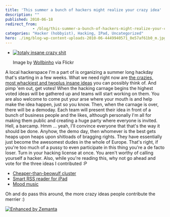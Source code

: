 ```yaml
---
title: 'This summer a bunch of hackers might realize your crazy idea'
description: ""
published: 2010-06-18
redirect_from: 
            - /blog/this-summer-a-bunch-of-hackers-might-realize-your-crazy-idea/swizec/1365
categories: "Hacker (hobbyist), Hacking, IPad, Uncategorized"
hero: ./img/blog-wp-content-uploads-2010-06-4449940571_0e57af61b0_m.jpg
---
```

- [![totaly insane crazy shit](./img/blog-wp-content-uploads-2010-06-4449940571_0e57af61b0_m.jpg "totaly insane crazy shit")](http://www.flickr.com/photos/10177557@N08/4449940571)

  Image by [Wollbinho](http://www.flickr.com/photos/10177557@N08/4449940571) via Flickr

A local hackerspace I&#x27;m a part of is organizing a summer long hackday that&#x27;s starting in a few weeks. What we need right now are [the crazies, most whackiest and twoplus insane ideas](http://summer.hekovnik.si/ideas-and-projects/) you can possibly think of. And pimp &#x27;em out, get votes! When the hacking carnage begins the highest voted ideas will be gathered up and teams will start working on them. You are also welcome to come put your arse where your mouth is and help make the idea happen, just so you know. Then, when the carnage is over, there will be a demoday. Each team will present their idea in front of a bunch of business people and the likes, although personally I&#x27;m all for making them public and creating a huge party where everyone is invited. Hell, a barcamp. Hmm ... yeah, I&#x27;ll convince everyone that that&#x27;s the way it should be done. Anyhow, the demo day, then whomever is the best gets heaps upon heaps upon shitloads of bragging rights. They have essentially just become the awesomest dudes in the whole of Europe. That&#x27;s right, if you&#x27;re too much of a pussy to even participate in this thing you&#x27;re a de facto loser. Turn in your hacking license at once. You aren&#x27;t worthy of calling yourself a hacker. Also, while you&#x27;re reading this, why not go ahead and vote for the three ideas I contributed :P

- [Cheaper-than-beowulf cluster](http://summerinabasement.uservoice.com/forums/59903-ideas-and-projects/suggestions/835095-web-cheaper-than-beowulf-cluster?ref=title)
- [Smart RSS reader for iPad](http://summerinabasement.uservoice.com/forums/59903-ideas-and-projects/suggestions/834765-mobile-smart-ipad-rss-reader?ref=title)
- [Mood music](http://summerinabasement.uservoice.com/forums/59903-ideas-and-projects/suggestions/841441-mobile-web-mood-music?ref=title)

Oh and do pass this around, the more crazy ideas people contribute the merrier :)

[![Enhanced by Zemanta](http://img.zemanta.com/zemified_e.png?x-id=e0a5ac72-c0d8-450c-bbdd-aea80e892dfd)](http://www.zemanta.com/ "Enhanced by Zemanta")